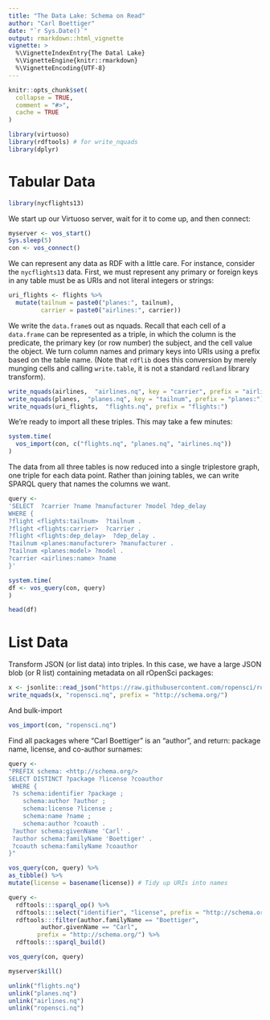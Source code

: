 ```yaml
---
title: "The Data Lake: Schema on Read"
author: "Carl Boettiger"
date: "`r Sys.Date()`"
output: rmarkdown::html_vignette
vignette: >
  %\VignetteIndexEntry{The Datal Lake}
  %\VignetteEngine{knitr::rmarkdown}
  %\VignetteEncoding{UTF-8}
---
```


```r
knitr::opts_chunk$set(
  collapse = TRUE,
  comment = "#>",
  cache = TRUE
)
```



```r
library(virtuoso)
library(rdftools) # for write_nquads
library(dplyr)

```

# Tabular Data

```r
library(nycflights13)
```

We start up our Virtuoso server, wait for it to come up, and then connect:

```r
myserver <- vos_start()
Sys.sleep(5)
con <- vos_connect()
```


We can represent any data as RDF with a little care.  For instance, consider the `nycflights13` data. First, we must represent any primary or foreign keys in any table must be as URIs and not literal integers or strings: 

```r
uri_flights <- flights %>% 
  mutate(tailnum = paste0("planes:", tailnum),
         carrier = paste0("airlines:", carrier))
```

We write the `data.frame`s out as nquads.  Recall that each cell of a `data.frame` can be represented as a triple, in which the column is the predicate, the primary key (or row number) the subject, and the cell value the object.  We turn column names and primary keys into URIs using a prefix based on the table name.  (Note that `rdflib` does this conversion by merely munging cells and calling `write.table`, it is not a standard `redland` library transform).

```r
write_nquads(airlines,  "airlines.nq", key = "carrier", prefix = "airlines:")
write_nquads(planes,  "planes.nq", key = "tailnum", prefix = "planes:")
write_nquads(uri_flights,  "flights.nq", prefix = "flights:")
```

We're ready to import all these triples.  This may take a few minutes:

```r
system.time(
  vos_import(con, c("flights.nq", "planes.nq", "airlines.nq"))
)
```


The data from all three tables is now reduced into a single triplestore graph, one triple for each data point. Rather than joining tables, we can write SPARQL query that names the columns we want.



```r
query <- 
'SELECT  ?carrier ?name ?manufacturer ?model ?dep_delay
WHERE {
?flight <flights:tailnum>  ?tailnum .
?flight <flights:carrier>  ?carrier .
?flight <flights:dep_delay>  ?dep_delay .
?tailnum <planes:manufacturer> ?manufacturer .
?tailnum <planes:model> ?model .
?carrier <airlines:name> ?name
}'

system.time(
df <- vos_query(con, query)
)

head(df)
```


# List Data




Transform JSON (or list data) into triples.  In this case, we have a large JSON blob (or R list)
containing metadata on all rOpenSci packages:

```r
x <- jsonlite::read_json("https://raw.githubusercontent.com/ropensci/roregistry/ex/codemeta.json")
write_nquads(x, "ropensci.nq", prefix = "http://schema.org/")
```


And bulk-import

```r
vos_import(con, "ropensci.nq")
```

Find all packages where "Carl Boettiger" is an "author", and return:
package name, license, and co-author surnames: 

```r
query <-
"PREFIX schema: <http://schema.org/>
SELECT DISTINCT ?package ?license ?coauthor
 WHERE {
 ?s schema:identifier ?package ;
    schema:author ?author ;
    schema:license ?license ;
    schema:name ?name ;
    schema:author ?coauth .
 ?author schema:givenName 'Carl' .
 ?author schema:familyName 'Boettiger' .
 ?coauth schema:familyName ?coauthor
}"

vos_query(con, query) %>% 
as_tibble() %>% 
mutate(license = basename(license)) # Tidy up URIs into names
```


```r
query <-
  rdftools:::sparql_op() %>%
  rdftools:::select("identifier", "license", prefix = "http://schema.org/") %>%
  rdftools:::filter(author.familyName == "Boettiger",
         author.givenName == "Carl",
        prefix = "http://schema.org/") %>%
  rdftools:::sparql_build()

vos_query(con, query)

```




```r
myserver$kill()
```


```r
unlink("flights.nq")
unlink("planes.nq")
unlink("airlines.nq")
unlink("ropensci.nq")
```
